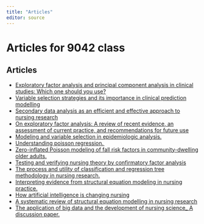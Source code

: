 ```yaml
---
title: "Articles"
editor: source
---
```


# Articles for 9042 class

## Articles

-   [Exploratory factor analysis and principal component analysis in clinical studies: Which one should you use?](Articles/EFA_paper_1.pdf)
-   [Variable selection strategies and its importance in clinical prediction modelling](Articles/Variable_Selection_paper1.pdf)
-   [Secondary data analysis as an efficient and effective approach to nursing research](Articles/Secondary_data_analysis.pdf)
-   [On exploratory factor analysis: A review of recent evidence, an assessment of current practice, and recommendations for future use](Articles/EFA_Review_paper.pdf)
-   [Modeling and variable selection in epidemiologic analysis.](Articles/Modeling_and_variable_selection.pdf)
-   [Understanding poisson regression. ](Articles/Poisson_regression.pdf)
-   [Zero-inflated Poisson modeling of fall risk factors in community-dwelling older adults.](Articles/Zero_inflated_poisson.pdf)
-   [Testing and verifying nursing theory by confirmatory factor analysis](Articles/Testing_nursing_theory_by_CFA.pdf)
-   [The process and utility of classification and regression tree methodology in nursing research.](Articles/classification_regression_tree.pdf)
-   [Interpreting evidence from structural equation modeling in nursing practice.](Articles/SEM_paper1.pdf)
-   [How artificial intelligence is changing nursing](Articles/AI_in_Nursing.pdf)
-   [A systematic review of structural equation modelling in nursing research](Articles/SEM_paper2.pdf)
-   [The application of big data and the development of nursing science\_ A discussion paper.](Articles/big_data.pdf)
